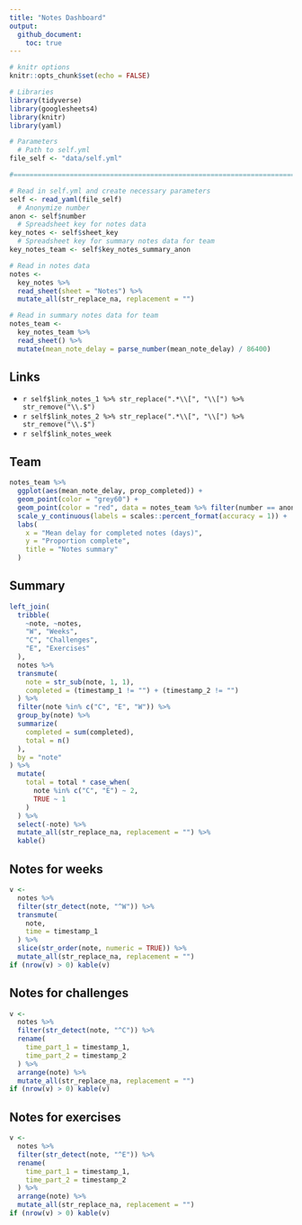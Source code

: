```yaml
---
title: "Notes Dashboard"
output: 
  github_document:
    toc: true
---
```


```r
# knitr options
knitr::opts_chunk$set(echo = FALSE)
```

```r
# Libraries
library(tidyverse)
library(googlesheets4)
library(knitr)
library(yaml)

# Parameters
  # Path to self.yml
file_self <- "data/self.yml"

#===============================================================================

# Read in self.yml and create necessary parameters
self <- read_yaml(file_self)
  # Anonymize number
anon <- self$number
  # Spreadsheet key for notes data
key_notes <- self$sheet_key
  # Spreadsheet key for summary notes data for team
key_notes_team <- self$key_notes_summary_anon

# Read in notes data
notes <- 
  key_notes %>%
  read_sheet(sheet = "Notes") %>% 
  mutate_all(str_replace_na, replacement = "")

# Read in summary notes data for team
notes_team <- 
  key_notes_team %>%
  read_sheet() %>% 
  mutate(mean_note_delay = parse_number(mean_note_delay) / 86400)
```

## Links

* `r self$link_notes_1 %>% str_replace(".*\\[", "\\[") %>% str_remove("\\.$")`
* `r self$link_notes_2 %>% str_replace(".*\\[", "\\[") %>% str_remove("\\.$")`
* `r self$link_notes_week`

## Team

```r
notes_team %>% 
  ggplot(aes(mean_note_delay, prop_completed)) + 
  geom_point(color = "grey60") +
  geom_point(color = "red", data = notes_team %>% filter(number == anon)) +
  scale_y_continuous(labels = scales::percent_format(accuracy = 1)) +
  labs(
    x = "Mean delay for completed notes (days)",
    y = "Proportion complete",
    title = "Notes summary"
  )
```


## Summary

```r
left_join(
  tribble(
    ~note, ~notes,
    "W", "Weeks",
    "C", "Challenges",
    "E", "Exercises"
  ),
  notes %>%
  transmute(
    note = str_sub(note, 1, 1),
    completed = (timestamp_1 != "") + (timestamp_2 != "")
  ) %>% 
  filter(note %in% c("C", "E", "W")) %>%
  group_by(note) %>%
  summarize(
    completed = sum(completed),
    total = n()
  ),
  by = "note"
) %>% 
  mutate(
    total = total * case_when(
      note %in% c("C", "E") ~ 2,
      TRUE ~ 1
    )
  ) %>% 
  select(-note) %>% 
  mutate_all(str_replace_na, replacement = "") %>%
  kable()
```

## Notes for weeks

```r
v <- 
  notes %>%
  filter(str_detect(note, "^W")) %>% 
  transmute(
    note,
    time = timestamp_1
  ) %>% 
  slice(str_order(note, numeric = TRUE)) %>% 
  mutate_all(str_replace_na, replacement = "")
if (nrow(v) > 0) kable(v)
```

## Notes for challenges

```r
v <- 
  notes %>%
  filter(str_detect(note, "^C")) %>% 
  rename(
    time_part_1 = timestamp_1,
    time_part_2 = timestamp_2
  ) %>% 
  arrange(note) %>% 
  mutate_all(str_replace_na, replacement = "")
if (nrow(v) > 0) kable(v)
```

## Notes for exercises

```r
v <- 
  notes %>%
  filter(str_detect(note, "^E")) %>% 
  rename(
    time_part_1 = timestamp_1,
    time_part_2 = timestamp_2
  ) %>% 
  arrange(note) %>% 
  mutate_all(str_replace_na, replacement = "")
if (nrow(v) > 0) kable(v)
```

